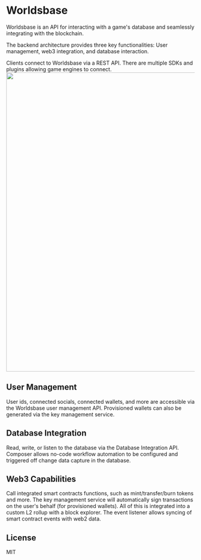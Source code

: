 # Worldsbase
 
Worldsbase is an API for interacting with a game's database and seamlessly integrating with the blockchain.

The backend architecture provides three key functionalities: User management, web3 integration, and database interaction.

Clients connect to Worldsbase via a REST API. There are multiple SDKs and plugins allowing game engines to connect.
<br/>
<img src="/images/architecture-main.png" width="800"/>

## User Management

User ids, connected socials, connected wallets, and more are accessible via the Worldsbase user management API. Provisioned wallets can also be generated via the key management service.

## Database Integration

Read, write, or listen to the database via the Database Integration API. Composer allows no-code workflow automation to be configured and triggered off change data capture in the database.

## Web3 Capabilities

Call integrated smart contracts functions, such as mint/transfer/burn tokens and more. The key management service will automatically sign transactions on the user's behalf (for provisioned wallets). All of this is integrated into a custom L2 rollup with a block explorer. The event listener allows syncing of smart contract events with web2 data.


## License

MIT